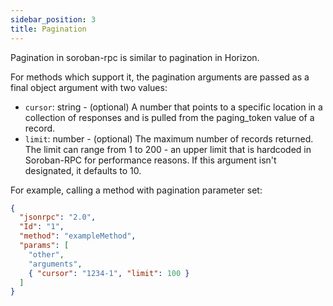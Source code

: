 ```yaml
---
sidebar_position: 3
title: Pagination
---
```


Pagination in soroban-rpc is similar to pagination in Horizon.

For methods which support it, the pagination arguments are passed as a final object argument with two values:

- `cursor`: string - (optional) A number that points to a specific location in a collection of responses and is pulled from the paging_token value of a record.
- `limit`: number - (optional) The maximum number of records returned. The limit can range from 1 to 200 - an upper limit that is hardcoded in Soroban-RPC for performance reasons. If this argument isn't designated, it defaults to 10.

For example, calling a method with pagination parameter set:

```json
{
  "jsonrpc": "2.0",
  "Id": "1",
  "method": "exampleMethod",
  "params": [
    "other",
    "arguments",
    { "cursor": "1234-1", "limit": 100 }
  ]
}
```
